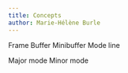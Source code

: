 ```yaml
---
title: Concepts
author: Marie-Hélène Burle
---
```


:::{.def}



:::

Frame
Buffer
Minibuffer
Mode line

Major mode
Minor mode
